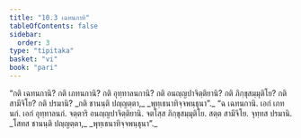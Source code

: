```yaml
---
title: "10.3 เฉทนกาทิ"
tableOfContents: false
sidebar:
  order: 3
type: "tipitaka"
basket: "vi"
book: "pari"
---
```



<DynamicBreadcrumb />

<Division number="337" book="pari">

<Paragraph number="1648" book="pari">
“กติ เฉทนกานิ? กติ เภทนกานิ? กติ อุทฺทาลนกานิ? กติ อนญฺญปาจิตฺติยานิ? กติ ภิกฺขุสมฺมุติโย? กติ สามีจิโย? กติ ปรมานิ?
</Paragraph>

<Paragraph number="1649" type="verses" book="pari">
_กติ ชานนฺติ ปญฺญตฺตา,_  
_พุทฺเธนาทิจฺจพนฺธุนา”._  

</Paragraph>

<Paragraph number="1650" book="pari">
“ฉ เฉทนกานิ. เอกํ เภทนกํ. เอกํ อุทฺทาลนกํ. จตฺตาริ อนญฺญปาจิตฺติยานิ. จตโสฺส ภิกฺขุสมฺมุติโย. สตฺต สามีจิโย. จุทฺทส ปรมานิ.
</Paragraph>

<Paragraph number="1651" type="verses" book="pari">
_โสทส ชานนฺติ ปญฺญตฺตา,_  
_พุทฺเธนาทิจฺจพนฺธุนา”._
</Paragraph>
</Division>